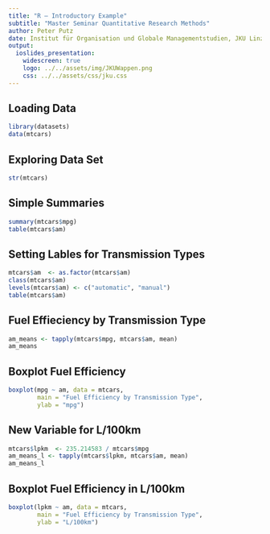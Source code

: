 ```yaml
---
title: "R — Introductory Example"
subtitle: "Master Seminar Quantitative Research Methods"
author: Peter Putz
date: Institut für Organisation und Globale Managementstudien, JKU Linz
output: 
  ioslides_presentation:
    widescreen: true
    logo: ../../assets/img/JKUWappen.png
    css: ../../assets/css/jku.css
---
```


## Loading Data

```r
library(datasets)
data(mtcars)
```

## Exploring Data Set

```r
str(mtcars)
```

## Simple Summaries

```r
summary(mtcars$mpg)
table(mtcars$am)
```

## Setting Lables for Transmission Types

```r
mtcars$am  <- as.factor(mtcars$am)
class(mtcars$am)
levels(mtcars$am) <- c("automatic", "manual")
table(mtcars$am)
```

## Fuel Effieciency by Transmission Type

```r
am_means <- tapply(mtcars$mpg, mtcars$am, mean)
am_means
```

## Boxplot Fuel Efficiency

```r
boxplot(mpg ~ am, data = mtcars, 
        main = "Fuel Efficiency by Transmission Type",
        ylab = "mpg")
```

## New Variable for L/100km

```r
mtcars$lpkm  <- 235.214583 / mtcars$mpg
am_means_l <- tapply(mtcars$lpkm, mtcars$am, mean)
am_means_l
```

## Boxplot Fuel Efficiency in L/100km

```r
boxplot(lpkm ~ am, data = mtcars, 
        main = "Fuel Efficiency by Transmission Type",
        ylab = "L/100km")
```

